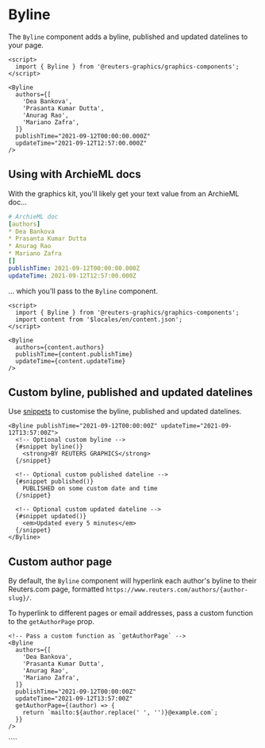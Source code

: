 

<Meta of={BylineStories} />

# Byline

The `Byline` component adds a byline, published and updated datelines to your page.

```svelte
<script>
  import { Byline } from '@reuters-graphics/graphics-components';
</script>

<Byline
  authors={[
    'Dea Bankova',
    'Prasanta Kumar Dutta',
    'Anurag Rao',
    'Mariano Zafra',
  ]}
  publishTime="2021-09-12T00:00:00.000Z"
  updateTime="2021-09-12T12:57:00.000Z"
/>
```

## Using with ArchieML docs

With the graphics kit, you'll likely get your text value from an ArchieML doc...

```yaml
# ArchieML doc
[authors]
* Dea Bankova
* Prasanta Kumar Dutta
* Anurag Rao
* Mariano Zafra
[]
publishTime: 2021-09-12T00:00:00.000Z
updateTime: 2021-09-12T12:57:00.000Z
```

... which you'll pass to the `Byline` component.

```svelte
<script>
  import { Byline } from '@reuters-graphics/graphics-components';
  import content from '$locales/en/content.json';
</script>

<Byline
  authors={content.authors}
  publishTime={content.publishTime}
  updateTime={content.updateTime}
/>
```

<Canvas of={BylineStories.Demo} />

## Custom byline, published and updated datelines

Use [snippets](https://svelte.dev/docs/svelte/snippet) to customise the byline, published and updated datelines.

```svelte
<Byline publishTime="2021-09-12T00:00:00Z" updateTime="2021-09-12T13:57:00Z">
  <!-- Optional custom byline -->
  {#snippet byline()}
    <strong>BY REUTERS GRAPHICS</strong>
  {/snippet}

  <!-- Optional custom published dateline -->
  {#snippet published()}
    PUBLISHED on some custom date and time
  {/snippet}

  <!-- Optional custom updated dateline -->
  {#snippet updated()}
    <em>Updated every 5 minutes</em>
  {/snippet}
</Byline>
```

<Canvas of={BylineStories.Customised} />

## Custom author page

By default, the `Byline` component will hyperlink each author's byline to their Reuters.com page, formatted `https://www.reuters.com/authors/{author-slug}/`.

To hyperlink to different pages or email addresses, pass a custom function to the `getAuthorPage` prop.

```svelte
<!-- Pass a custom function as `getAuthorPage` -->
<Byline
  authors={[
    'Dea Bankova',
    'Prasanta Kumar Dutta',
    'Anurag Rao',
    'Mariano Zafra',
  ]}
  publishTime="2021-09-12T00:00:00Z"
  updateTime="2021-09-12T13:57:00Z"
  getAuthorPage={(author) => {
    return `mailto:${author.replace(' ', '')}@example.com`;
  }}
/>
```

<Canvas of={BylineStories.CustomAuthorPage} />
````
